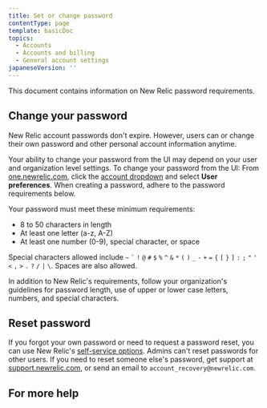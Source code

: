 ```yaml
---
title: Set or change password
contentType: page
template: basicDoc
topics:
  - Accounts
  - Accounts and billing
  - General account settings
japaneseVersion: ''
---
```


This document contains information on New Relic password requirements.

## Change your password

New Relic account passwords don't expire. However, users can or change their own password and other personal account information anytime.

Your ability to change your password from the UI may depend on your user and organization level settings. To change your password from the UI: From [one.newrelic.com](https://one.newrelic.com,), click the [account dropdown](/docs/accounts-partnerships/education/getting-started-new-relic/glossary#account-dropdown) and select **User preferences**. When creating a password, adhere to the password requirements below.

Your password must meet these minimum requirements:

* 8 to 50 characters in length
* At least one letter (a-z, A-Z)
* At least one number (0-9), special character, or space

Special characters allowed include `~` `` ` `` `!` `@` `#` `$` `%` `^` `&` `*` `(` `)` `_` `-` `+` `=` `{` `[` `}` `]` `:` `;` `"` `'` `<` `,` `>` `.` `?` `/` `|` `\`. Spaces are also allowed.

<Callout variant="important">
  In addition to New Relic's requirements, follow your organization's guidelines for password length, use of upper or lower case letters, numbers, and special characters.
</Callout>

## Reset password

If you forgot your own password or need to request a password reset, you can use New Relic's [self-service options](/docs/accounts-partnerships/accounts/account-setup/troubleshoot-password-email-address-login-problems#forgot-password). Admins can't reset passwords for other users. If you need to reset someone else's password, get support at [support.newrelic.com](https://support.newrelic.com), or send an email to `account_recovery@newrelic.com`.

## For more help
